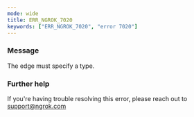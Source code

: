 ```yaml
---
mode: wide
title: ERR_NGROK_7020
keywords: ["ERR_NGROK_7020", "error 7020"]
---
```


### Message

The edge must specify a type.

### Further help

If you're having trouble resolving this error, please reach out to [support@ngrok.com](mailto:support@ngrok.com?subject=Help%20with%20ERR_NGROK_7020)
